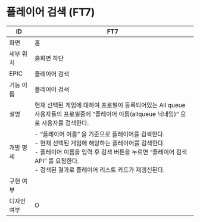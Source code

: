 # 플레이어 검색 (FT7)

| ID | FT7 |
| --- | --- |
| 화면 | 홈 |
| 세부 위치 | 홈화면 하단 |
| EPIC | 플레이어 검색 |
| 기능 이름 | 플레이어 검색 |
| 설명 | 현재 선택된 게임에 대하여 프로필이 등록되어있는 All queue 사용자들의 프로필중에 “플레이어 이름(allqueue 닉네임)” 으로 사용자를 검색한다. |
| 개발 명세 | - “플레이어 이름” 을 기준으로 플레이어를 검색한다.<br />- 현재 선택된 게임에 해당하는 플레이어를 검색한다.<br />- 플레이어 이름을 입력 후 검색 버튼을 누르면 “플레이어 검색 API” 를 요청한다.<br />- 검색된 결과로 플레이어 리스트 카드가 재갱신된다. |
| 구현 여부 |  |
| 디자인 여부 | O |